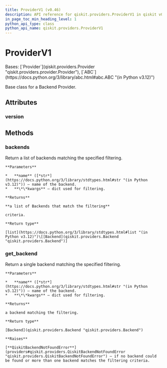 ```yaml
---
title: ProviderV1 (v0.46)
description: API reference for qiskit.providers.ProviderV1 in qiskit v0.46
in_page_toc_min_heading_level: 1
python_api_type: class
python_api_name: qiskit.providers.ProviderV1
---
```


# ProviderV1

<Class id="qiskit.providers.ProviderV1" isDedicatedPage={true} github="https://github.com/qiskit/qiskit/tree/stable/0.46/qiskit/providers/provider.py" signature="qiskit.providers.ProviderV1" modifiers="class">
  Bases: [`Provider`](qiskit.providers.Provider "qiskit.providers.provider.Provider"), [`ABC`](https://docs.python.org/3/library/abc.html#abc.ABC "(in Python v3.12)")

  Base class for a Backend Provider.

  ## Attributes

  ### version

  <Attribute id="qiskit.providers.ProviderV1.version" attributeValue="1" />

  ## Methods

  ### backends

  <Function id="qiskit.providers.ProviderV1.backends" signature="backends(name=None, **kwargs)" modifiers="abstract">
    Return a list of backends matching the specified filtering.

    **Parameters**

    *   **name** ([*str*](https://docs.python.org/3/library/stdtypes.html#str "(in Python v3.12)")) – name of the backend.
    *   **\*\*kwargs** – dict used for filtering.

    **Returns**

    **a list of Backends that match the filtering**

    criteria.

    **Return type**

    [list](https://docs.python.org/3/library/stdtypes.html#list "(in Python v3.12)")\[[Backend](qiskit.providers.Backend "qiskit.providers.Backend")]
  </Function>

  ### get\_backend

  <Function id="qiskit.providers.ProviderV1.get_backend" signature="get_backend(name=None, **kwargs)">
    Return a single backend matching the specified filtering.

    **Parameters**

    *   **name** ([*str*](https://docs.python.org/3/library/stdtypes.html#str "(in Python v3.12)")) – name of the backend.
    *   **\*\*kwargs** – dict used for filtering.

    **Returns**

    a backend matching the filtering.

    **Return type**

    [Backend](qiskit.providers.Backend "qiskit.providers.Backend")

    **Raises**

    [**QiskitBackendNotFoundError**](providers#qiskit.providers.QiskitBackendNotFoundError "qiskit.providers.QiskitBackendNotFoundError") – if no backend could be found or more than one backend matches the filtering criteria.
  </Function>
</Class>

